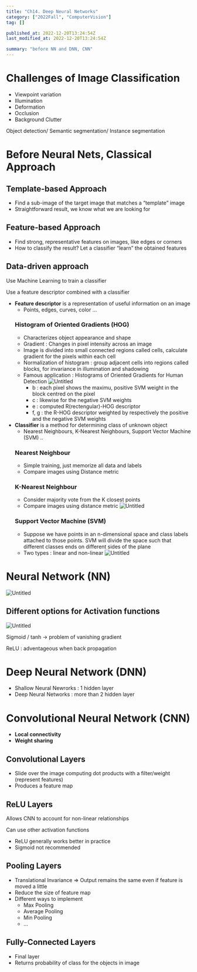 ```yaml
---
title: "Ch14. Deep Neural Networks"
category: ["2022Fall", "ComputerVision"]
tag: []

published_at: 2022-12-20T13:24:54Z
last_modified_at: 2022-12-20T13:24:54Z

summary: "before NN and DNN, CNN"
---
```


# Challenges of Image Classification

- Viewpoint variation
- Illumination
- Deformation
- Occlusion
- Background Clutter

Object detection/ Semantic segmentation/ Instance segmentation

# Before Neural Nets, Classical Approach

## Template-based Approach

- Find a sub-image of the target image that matches a “template” image
- Straightforward result, we know what we are looking for

## Feature-based Approach

- Find strong, representative features on images, like edges or corners
- How to classify the result? Let a classifier “learn” the obtained features

## Data-driven approach

Use Machine Learning to train a classifier

Use a feature descriptor combined with a classifier

- **Feature descriptor** is a representation of useful information on an image
  - Points, edges, curves, color ...
  ### Histogram of Oriented Gradients (HOG)
  - Characterizes object appearance and shape
  - Gradient : Changes in pixel intensity across an image
  - Image is divided into small connected regions called cells, calculate gradient for the pixels within each cell
  - Normalization of histogram : group adjacent cells into regions called blocks, for invariance in illumination and shadowing
  - Famous application : Histograms of Oriented Gradients for Human Detection
    ![Untitled](/post/computerVisionCh14/Untitled.png)
    - b : each pixel shows the maximu, positive SVM weight in the block centred on the pixel
    - c : likewise for the negative SVM weights
    - e : computed R(rectengular)-HOG descriptor
    - f, g : the R-HOG descriptor weighted by respectively the positive and the negative SVM weights
- **Classifier** is a method for determining class of unknown object
  - Nearest Neighbours, K-Nearest Neighbours, Support Vector Machine (SVM) ..
  ### Nearest Neighbour
  - Simple training, just memorize all data and labels
  - Compare images using Distance metric
  ### K-Nearest Neighbour
  - Consider majority vote from the K closest points
  - Compare images using distance metric
    ![Untitled](/post/computerVisionCh14/Untitled1.png)
  ### Support Vector Machine (SVM)
  - Suppose we have points in an n-dimensional space and class labels attached to those points. SVM will divide the space such that different classes ends on different sides of the plane
  - Two types : linear and non-linear
    ![Untitled](/post/computerVisionCh14/Untitled2.png)

# Neural Network (NN)

![Untitled](/post/computerVisionCh14/Untitled3.png)

## Different options for Activation functions

![Untitled](/post/computerVisionCh14/Untitled4.png)

Sigmoid / tanh → problem of vanishing gradient

ReLU : adventageous when back propagation

# Deep Neural Network (DNN)

- Shallow Neural Newrorks : 1 hidden layer
- Deep Neural Networks : more than 2 hidden layer

# Convolutional Neural Network (CNN)

- **Local connectivity**
- **Weight sharing**

## Convolutional Layers

- Slide over the image computing dot products with a filter/weight (represent features)
- Produces a feature map

## ReLU Layers

Allows CNN to account for non-linear relationships

Can use other activation functions

- ReLU generally works better in practice
- Sigmoid not recommended

## Pooling Layers

- Translational Invariance
  ⇒ Output remains the same even if feature is moved a little
- Reduce the size of feature map
- Different ways to implement
  - Max Pooling
  - Average Pooling
  - Min Pooling
  - …

## Fully-Connected Layers

- Final layer
- Returns probability of class for the objects in image
